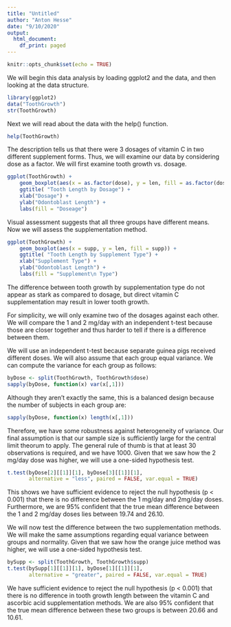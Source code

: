 ```yaml
---
title: "Untitled"
author: "Anton Hesse"
date: "9/10/2020"
output:
  html_document:
    df_print: paged
---
```


```r
knitr::opts_chunk$set(echo = TRUE)
```

We will begin this data analysis by loading ggplot2 and the data, and then looking at the data structure.

``` r
library(ggplot2)
data("ToothGrowth")
str(ToothGrowth)
```

Next we will read about the data with the help() function.

```r
help(ToothGrowth)
```

The description tells us that there were 3 dosages of vitamin C in two different supplement forms. Thus, we will examine our data by considering dose as a factor. We will first examine tooth growth vs. dosage.

``` r
ggplot(ToothGrowth) +
    geom_boxplot(aes(x = as.factor(dose), y = len, fill = as.factor(dose))) +
    ggtitle( "Tooth Length by Dosage") +
    xlab("Dosage") +
    ylab("Odontoblast Length") +
    labs(fill = "Doseage")
```

Visual assessment suggests that all three groups have different means. Now we will assess the supplementation method.

```r
ggplot(ToothGrowth) +
    geom_boxplot(aes(x = supp, y = len, fill = supp)) +
    ggtitle( "Tooth Length by Supplement Type") +
    xlab("Supplement Type") +
    ylab("Odontoblast Length") +
    labs(fill = "Supplement\n Type")
```

The difference between tooth growth by supplementation type do not appear as stark as compared to dosage, but direct vitamin C supplementation may result in lower tooth growth.

For simplicity, we will only examine two of the dosages against each other. We will compare the 1 and 2 mg/day with an independent t-test because those are closer together and thus harder to tell if there is a difference between them.

We will use an independent t-test because separate guinea pigs received different doses. We will also assume that each group equal variance. We can compute the variance for each group as follows:

```r
byDose <- split(ToothGrowth, ToothGrowth$dose)
sapply(byDose, function(x) var(x[,1]))
```

Although they aren't exactly the same, this is a balanced design because the number of subjects in each group are:

```r
sapply(byDose, function(x) length(x[,1]))
```

Therefore, we have some robustness against heterogeneity of variance. Our final assumption is that our sample size is sufficiently large for the central limit theorum to apply. The general rule of thumb is that at least 30 observations is required, and we have 1000. Given that we saw how the 2 mg/day dose was higher, we will use a one-sided hypothesis test.

```r
t.test(byDose[2][[1]][1], byDose[3][[1]][1],
       alternative = "less", paired = FALSE, var.equal = TRUE)
```

This shows we have sufficient evidence to reject the null hypothesis (p < 0.001) that there is no difference between the 1 mg/day and 2mg/day doses. Furthermore, we are 95% confident that the true mean difference between the 1 and 2 mg/day doses lies between 19.74 and 26.10.


We will now test the difference between the two supplementation methods. We will make the same assumptions regarding equal variance between groups and normality. Given that we saw how the orange juice method was higher, we will use a one-sided hypothesis test.

```r
bySupp <- split(ToothGrowth, ToothGrowth$supp)
t.test(bySupp[1][[1]][1], byDose[1][[1]][1],
       alternative = "greater", paired = FALSE, var.equal = TRUE)
```

We have sufficient evidence to reject the null hypothesis (p < 0.001) that there is no difference in tooth growth length between the vitamin C and ascorbic acid supplementation methods. We are also 95% confident that the true mean difference between these two groups is between 20.66 and 10.61.
